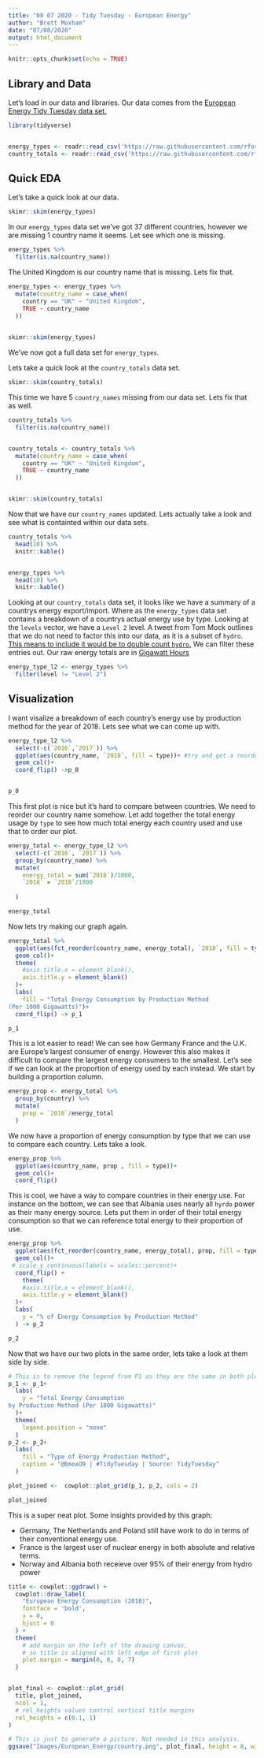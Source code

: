 ```yaml
---
title: "08 07 2020 - Tidy Tuesday - European Energy"
author: "Brett Moxham"
date: "07/08/2020"
output: html_document
---
```


```r
knitr::opts_chunk$set(echo = TRUE)
```

## Library and Data

Let's load in our data and libraries. Our data comes from the [European Energy Tidy Tuesday data set.](https://github.com/rfordatascience/tidytuesday/blob/master/data/2020/2020-08-04/readme.md)

```r
library(tidyverse)


energy_types <- readr::read_csv('https://raw.githubusercontent.com/rfordatascience/tidytuesday/master/data/2020/2020-08-04/energy_types.csv')
country_totals <- readr::read_csv('https://raw.githubusercontent.com/rfordatascience/tidytuesday/master/data/2020/2020-08-04/country_totals.csv')


```


## Quick EDA

Let's take a quick look at our data. 


```r
skimr::skim(energy_types)
```

In our `energy_types` data set we've got 37 different countries, however we are missing 1 country name it seems. Let see which one is missing. 


```r
energy_types %>% 
  filter(is.na(country_name))

```

The United Kingdom is our country name that is missing. Lets fix that. 


```r
energy_types <- energy_types %>% 
  mutate(country_name = case_when(
    country == "UK" ~ "United Kingdom",
    TRUE ~ country_name
  ))
    

skimr::skim(energy_types)
```


We've now got a full data set for `energy_types`.



Lets take a quick look at the `country_totals` data set.


```r
skimr::skim(country_totals)
```

This time we have 5 `country_names` missing from our data set. Lets fix that as well.


```r
country_totals %>% 
  filter(is.na(country_name))


country_totals <- country_totals %>% 
  mutate(country_name = case_when(
    country == "UK" ~ "United Kingdom",
    TRUE ~ country_name
  ))


skimr::skim(country_totals)
```



Now that we have our `country_names` updated. Lets actually take a look and see what is containted within our data sets.



```r
country_totals %>% 
  head(10) %>% 
  knitr::kable()


energy_types %>% 
  head(10) %>% 
  knitr::kable()
```


Looking at our `country_totals` data set, it looks like we have a summary of a countrys energy export/import. Where as the `energy_types` data set contains a breakdown of a countrys actual energy use by type. Looking at the `levels` vector, we have a `Level 2` level. A tweet from Tom Mock outlines that we do not need to factor this into our data, as it is a subset of `hydro`. [This means to include it would be to double count `hydro`.](https://twitter.com/thomas_mock/status/1290771994192023554) We can filter these entries out. Our raw energy totals are in [Gigawatt Hours](https://github.com/rfordatascience/tidytuesday/blob/master/data/2020/2020-08-04/readme.md)


```r
energy_type_l2 <- energy_types %>% 
  filter(level != "Level 2") 
```




## Visualization

I want visalize a breakdown of each country's energy use by production method for the year of 2018. Lets see what we can come up with. 


```r
energy_type_l2 %>% 
  select(-c(`2016`,`2017`)) %>% 
  ggplot(aes(country_name, `2018`, fill = type))+ #try and get a reorder
  geom_col()+
  coord_flip() ->p_0


p_0
```


This first plot is nice but it's hard to compare between countries. We need to reorder our country name somehow. Let add together the total energy usage by `type` to see how much total energy each country used and use that to order our plot. 


```r
energy_total <- energy_type_l2 %>% 
  select(-c(`2016`, `2017`)) %>% 
  group_by(country_name) %>% 
  mutate(
    energy_total = sum(`2018`)/1000,
    `2018` = `2018`/1000
    
  )

energy_total
```


Now lets try making our graph again.

```r
energy_total %>% 
  ggplot(aes(fct_reorder(country_name, energy_total), `2018`, fill = type))+
  geom_col()+
  theme(
    #axis.title.x = element_blank(),
    axis.title.y = element_blank()
  )+
  labs(
    fill = "Total Energy Consumption by Production Method
(Per 1000 Gigawatts)")+
  coord_flip() -> p_1

p_1
```


This is a lot easier to read! We can see how Germany France and the U.K. are Europe's largest consumer of energy. However this also makes it difficult to compare the largest energy consumers to the smallest. Let's see if we can look at the proportion of energy used by each instead. We start by building a proportion column.

```r
energy_prop <- energy_total %>% 
  group_by(country) %>% 
  mutate(
    prop = `2018`/energy_total
  )
```

We now have a proportion of energy consumption by type that we can use to compare each country. Lets take a look.


```r
energy_prop %>% 
  ggplot(aes(country_name, prop , fill = type))+
  geom_col()+
  coord_flip()
```

This is cool, we have a way to compare countries in their energy use. For instance on the bottom, we can see that Albania uses nearly all `hyrdo` power as their many energy source. Lets put them in order of their total energy consumption so that we can reference total energy to their proportion of use.

```r
energy_prop %>% 
  ggplot(aes(fct_reorder(country_name, energy_total), prop, fill = type))+
  geom_col()+
 # scale_y_continuous(labels = scales::percent)+
  coord_flip() +
    theme(
    #axis.title.x = element_blank(),
    axis.title.y = element_blank()
  )+
  labs(
    y = "% of Energy Consumption by Production Method"
  ) -> p_2

p_2
```

Now that we have our two plots in the same order, lets take a look at them side by side. 

```r
# This is to remove the legend from P1 as they are the same in both plots. As well as change the legend title in p2
p_1 <- p_1+
  labs(
    y = "Total Energy Consumption
by Production Method (Per 1000 Gigawatts)"
  )+
  theme(
    legend.position = "none"
  )
p_2 <- p_2+
  labs(
    fill = "Type of Energy Production Method",
    caption = "@bmoxO9 | #TidyTuesday | Source: TidyTuesday"
  )
```



```r
plot_joined <-  cowplot::plot_grid(p_1, p_2, cols = 2)
```

```r
plot_joined 
```


This is a super neat plot. Some insights provided by this graph:

* Germany, The Netherlands and Poland still have work to do in terms of their conventional energy use.
* France is the largest user of nuclear energy in both absolute and relative terms. 
* Norway and Albania both receieve over 95% of their energy from hydro power






```r
title <- cowplot::ggdraw() + 
  cowplot::draw_label(
    "European Energy Consumption (2018)",
    fontface = 'bold',
    x = 0,
    hjust = 0
  ) +
  theme(
    # add margin on the left of the drawing canvas,
    # so title is aligned with left edge of first plot
    plot.margin = margin(0, 0, 0, 7)
  )


plot_final <- cowplot::plot_grid(
  title, plot_joined,
  ncol = 1,
  # rel_heights values control vertical title margins
  rel_heights = c(0.1, 1)
)
```


```r
# This is just to generate a picture. Not needed in this analysis.
ggsave("Images/European_Energy/country.png", plot_final, height = 8, width = 16)
```



